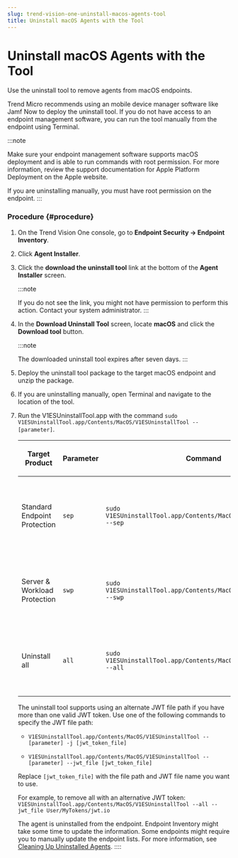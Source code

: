 ```yaml
---
slug: trend-vision-one-uninstall-macos-agents-tool
title: Uninstall macOS Agents with the Tool
---
```

# Uninstall macOS Agents with the Tool

Use the uninstall tool to remove agents from macOS endpoints.

Trend Micro recommends using an mobile device manager software like Jamf Now to deploy the uninstall tool. If you do not have access to an endpoint management software, you can run the tool manually from the endpoint using Terminal.

:::note

Make sure your endpoint management software supports macOS deployment and is able to run commands with root permission. For more information, review the support documentation for Apple Platform Deployment on the Apple website.

If you are uninstalling manually, you must have root permission on the endpoint.
:::

### Procedure {#procedure}

1.  On the Trend Vision One console, go to **Endpoint Security → Endpoint Inventory**.

2.  Click **Agent Installer**.

3.  Click the **download the uninstall tool** link at the bottom of the **Agent Installer** screen.

    :::note

    If you do not see the link, you might not have permission to perform this action. Contact your system administrator.
    :::

4.  In the **Download Uninstall Tool** screen, locate **macOS** and click the **Download tool** button.

    :::note

    The downloaded uninstall tool expires after seven days.
    :::

5.  Deploy the uninstall tool package to the target macOS endpoint and unzip the package.

6.  If you are uninstalling manually, open Terminal and navigate to the location of the tool.

7.  Run the V1ESUninstallTool.app with the command `sudo V1ESUninstallTool.app/Contents/MacOS/V1ESUninstallTool --[parameter]`.

    <table>
    <colgroup>
    <col style="width: 25%" />
    <col style="width: 25%" />
    <col style="width: 25%" />
    <col style="width: 25%" />
    </colgroup>
    <thead>
    <tr>
    <th><p>Target Product</p></th>
    <th><p>Parameter</p></th>
    <th><p>Command</p></th>
    <th><p>Description</p></th>
    </tr>
    </thead>
    <tbody>
    <tr>
    <td><p>Standard Endpoint Protection</p></td>
    <td><p><code>sep</code></p></td>
    <td><p><code>sudo V1ESUninstallTool.app/Contents/MacOS/V1ESUninstallTool --sep</code></p></td>
    <td><p>Only uninstalls the Standard Endpoint Protection agent</p></td>
    </tr>
    <tr>
    <td><p>Server &amp; Workload Protection</p></td>
    <td><p><code>swp</code></p></td>
    <td><p><code>sudo V1ESUninstallTool.app/Contents/MacOS/V1ESUninstallTool --swp</code></p></td>
    <td><p>Only uninstalls the Server &amp; Workload Protection agent</p></td>
    </tr>
    <tr>
    <td><p>Uninstall all</p></td>
    <td><p><code>all</code></p></td>
    <td><p><code>sudo V1ESUninstallTool.app/Contents/MacOS/V1ESUninstallTool --all</code></p></td>
    <td><p>Uninstalls the Trend Vision One agent and all related components</p></td>
    </tr>
    </tbody>
    </table>

    The uninstall tool supports using an alternate JWT file path if you have more than one valid JWT token. Use one of the following commands to specify the JWT file path:

    - `V1ESUninstallTool.app/Contents/MacOS/V1ESUninstallTool --[parameter] -j [jwt_token_file]`

    - `V1ESUninstallTool.app/Contents/MacOS/V1ESUninstallTool --[parameter] --jwt_file [jwt_token_file]`

    Replace `[jwt_token_file]` with the file path and JWT file name you want to use.

    For example, to remove all with an alternative JWT token: `V1ESUninstallTool.app/Contents/MacOS/V1ESUninstallTool --all --jwt_file User/MyTokens/jwt.io`

    The agent is uninstalled from the endpoint. Endpoint Inventory might take some time to update the information. Some endpoints might require you to manually update the endpoint lists. For more information, see [Cleaning Up Uninstalled Agents](cleaning-up-uninstalled-agents.mdx).
::::
